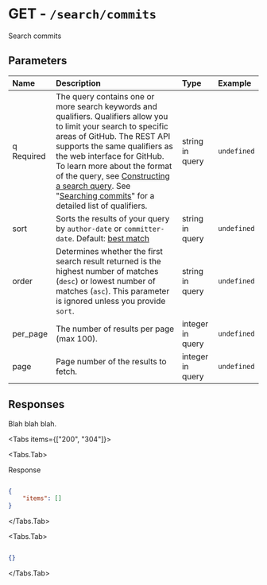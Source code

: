 
# GET - `/search/commits`

Search commits

## Parameters

| Name | Description | Type | Example |
| :---- | :---- | :---- | :---- |
| q <span class="bg-blue-100 text-blue-800 text-xs font-medium me-2 px-2.5 py-0.5 rounded dark:bg-blue-900 dark:text-blue-300">Required</span> | The query contains one or more search keywords and qualifiers. Qualifiers allow you to limit your search to specific areas of GitHub. The REST API supports the same qualifiers as the web interface for GitHub. To learn more about the format of the query, see [Constructing a search query](https://docs.github.com/rest/reference/search#constructing-a-search-query). See "[Searching commits](https://docs.github.com/search-github/searching-on-github/searching-commits)" for a detailed list of qualifiers. | string in query | `undefined` |
| sort  | Sorts the results of your query by `author-date` or `committer-date`. Default: [best match](https://docs.github.com/rest/reference/search#ranking-search-results) | string in query | `undefined` |
| order  | Determines whether the first search result returned is the highest number of matches (`desc`) or lowest number of matches (`asc`). This parameter is ignored unless you provide `sort`. | string in query | `undefined` |
| per_page  | The number of results per page (max 100). | integer in query | `undefined` |
| page  | Page number of the results to fetch. | integer in query | `undefined` |

## Responses

Blah blah blah.

<Tabs items={["200", "304"]}>

<Tabs.Tab>

Response

```json

{
    "items": []
}

```

</Tabs.Tab>

<Tabs.Tab>



```json

{}

```

</Tabs.Tab>

</Tabs>